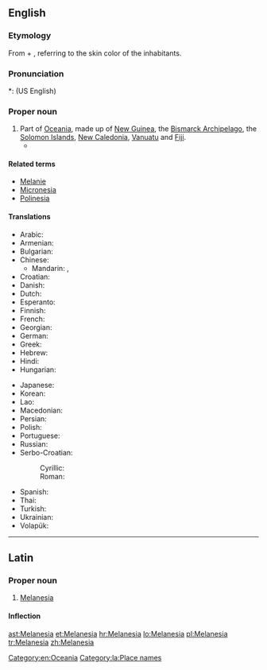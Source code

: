 ==English==
{{wikipedia}}

===Etymology===
From {{etyl|grc}} {{term|μέλας||dark|sc=polytonic|tr=melas|lang=grc}} + {{term|νῆσος||island|sc=polytonic|tr=nēsos|lang=grc}}, referring to the skin color of the inhabitants.

===Pronunciation===
*: (US English) {{rhymes|iːʒə}}

===Proper noun===
{{en-proper noun}}

# Part of [[Oceania]], made up of [[New Guinea]], the [[Bismarck Archipelago]], the [[Solomon Islands]], [[New Caledonia]], [[Vanuatu]] and [[Fiji]].
#* {{quote-journal
|passage=My job, then, is that of a cultural and religious broker of sorts, co-opting '''Melanesia''' to serve as a stimulus to thought in Le Moyne classrooms.
|page=315
|title=Thinking and teaching with the indigenous traditions of Melanesia
|journal=Beyond primitivism: indigenous religious traditions and modernity
|author=Mary N. MacDonald
|publisher=Routledge
|year=2004
|isbn=041527320X}}

====Related terms====
* [[Melanie]]
* [[Micronesia]]
* [[Polinesia]]

====Translations====
{{trans-top|part of Oceania}}
* Arabic: {{t-|ar|ميلانيزيا|f|tr=milaaniizya|sc=Arab}}
* Armenian: {{t-|hy|Մելանեզիա|tr=Melanezia}}
* Bulgarian: {{t-|bg|Меланезия|f|tr=Melanézija|sc=Cyrl}}
* Chinese:
** Mandarin: {{t-|cmn|美拉尼西亞|sc=Hani}}, {{t-|cmn|美拉尼西亚|tr=Měilāníxīyà|sc=Hani}}
* Croatian: {{t+|hr|Melanezija|f}}
* Danish: {{t|da|Melanesien|p}}
* Dutch: {{t-|nl|Melanesië}}
* Esperanto: {{t-|eo|Melanezio}}
* Finnish: {{t-|fi|Melanesia}}
* French: {{t+|fr|Mélanésie|f}}
* Georgian: {{t-|ka|მელანეზია|tr=melanezia|sc=Geor}}
* German: {{t-|de|Melanesien|n}}
* Greek: {{t-|el|Μελανησία|f|tr=Melanesía|sc=Grek}}
* Hebrew: {{t-|he|מלנזיה|sc=Hebr}}
* Hindi: {{t-|hi|मॅलानिशिया|tr=melāniśiyā|sc=Deva}}
* Hungarian: {{t-|hu|Melanézia}}
{{trans-mid}}
* Japanese: {{t-|ja|メラネシア|tr=Meraneshia}}
* Korean: {{t-|ko|멜라네시아|tr=Mellanesia|sc=Kore}}
* Lao: {{t-|lo|ເມລາເນເຊຍ|sc=Laoo}}
* Macedonian: {{t-|mk|Меланезија|f|tr=Melanézija}}
* Persian: {{t+|fa|ملانزی|sc=fa-Arab}}
* Polish: {{t+|pl|Melanezja|f}}
* Portuguese: {{t-|pt|Melanésia|f}}
* Russian: {{t-|ru|Меланезия|f|tr=Melanézija}}
* Serbo-Croatian:
*: Cyrillic: {{t-|sh|Меланезија|f}}
*: Roman: {{t-|sh|Melanezija|f}}
* Spanish: {{t-|es|Melanesia|f}}
* Thai: {{t-|th|เมลานีเซีย|tr=maylaaneesia}}
* Turkish: {{t+|tr|Melanezya}}
* Ukrainian: {{t-|uk|Меланезія|f|tr=Melanézija|sc=Cyrl}}
* Volapük: {{t+|vo|Bläga-Seanuäns}}
{{trans-bottom}}

[[Category:en:Oceania]]

----

==Latin==
{{wikipedia|lang=la}}

===Proper noun===
{{la-proper noun|Melanesia|Melanesiae|Melanesiae|f|first}}

# [[#English|Melanesia]]

====Inflection====
{{la-decl-1st-loc|Melanesi}}

[[Category:la:Place names]]

[[ast:Melanesia]]
[[et:Melanesia]]
[[hr:Melanesia]]
[[lo:Melanesia]]
[[pl:Melanesia]]
[[tr:Melanesia]]
[[zh:Melanesia]]